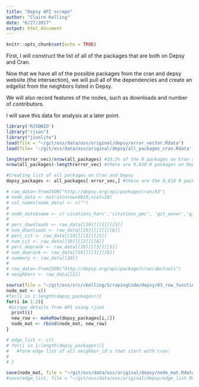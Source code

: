 ```yaml
---
title: "Depsy API scrape"
author: "Claire Kelling"
date: "6/27/2017"
output: html_document
---
```


```r
knitr::opts_chunk$set(echo = TRUE)
```

First, I will construct the list of all of the packages that are both on Depsy and Cran. 

Now that we have all of the possible packages from the cran and depsy website (the intersection), we will pull all of the dependencies and create an edgelist from the neighbors listed in Depsy. 

We will also record features of the nodes, such as downloads and number of contributors. 

I will save this data for analysis at a later point.

```r
library('RJSONIO')
library("rjson")
library("jsonlite")
load(file = "~/git/oss/data/oss/original/depsy/error_vector.Rdata")
load(file= '~/git/oss/data/oss/original/depsy/all_packages_cran.Rdata')

length(error_vec)/nrow(all_packages) #10.2% of the R packages on Cran are on Depsy
nrow(all_packages)-length(error_vec) #there are 9,810 R packages on Depsy

#Creating list of all packages on Cran and Depsy
depsy_packages <- all_packages[-error_vec,] #these are the 9,810 R packages on Depsy and cran
```



```r
# raw_data<-fromJSON("http://depsy.org/api/package/cran/A3")
# node_data <- matrix(nrow=9810,ncol=18)
# col_names(node_data) <- c("")
# 
# node_data$name <- c('citations_harv','citations_pmc', 'git_owner','git_repo_name','host', 'impact', 'impact_percentile', 'indegree', 'is_academic', 'language', 'name','neighborhood_size', 'num_authors', 'num_commits', 'num_committers', 'num_contribs', 'num_stars', 'downloads', 'citations', 'dep_rank', 'summary')
# 
# perc_downloads <- raw_data[[19]][[1]][[5]]
# num_downloads <- raw_data[[19]][[1]][[6]]
# perc_cit <- raw_data[[19]][[2]][[5]]
# num_cit <- raw_data[[19]][[2]][[6]]
# perc_deprank <- raw_data[[19]][[3]][[5]]
# num_deprank <- raw_data[[19]][[3]][[6]]
# summary <- raw_data[[20]]
# 
# raw_data<-fromJSON("http://depsy.org/api/package/cran/abctools")
# neighbors <- raw_data[[2]]

```

```r
source(file = "~/git/oss/src/ckelling/ScrapingCode/depsy/03_row_function.R")
node_mat <- c()
#for(i in 1:length(depsy_packages)){
for(i in 1:2){ 
 #scrape details from API using rjson
  print(i)
  new_row <- makeRow(depsy_packages[i,1])
  node_mat <- rbind(node_mat, new_row)
}
```


```r
# edge_list <- c()
# for(i in 1:length(depsy_packages)){
#   #form edge list of all neighbor_id's that start with cran:
#   
# }
```

```r
save(node_mat, file = "~/git/oss/data/oss/original/depsy/node_mat.Rdata")
#save(edge_list, file = "~/git/oss/data/oss/original/depsy/edge_list.Rdata")
```
